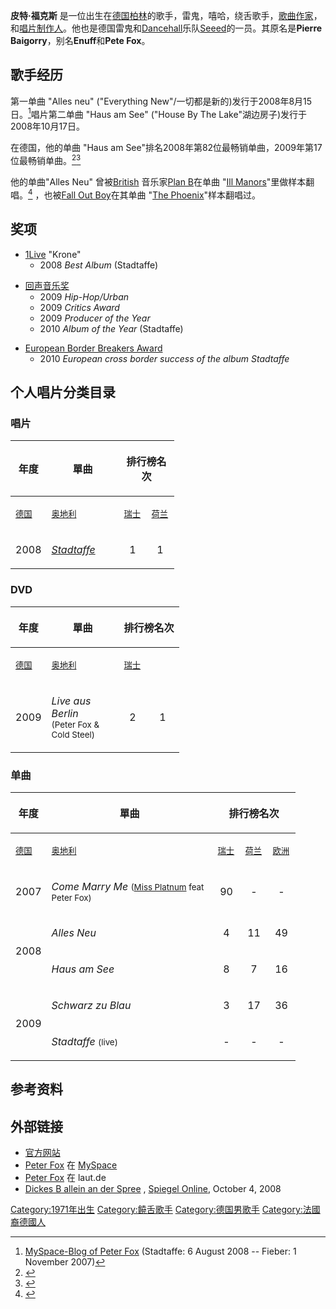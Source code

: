 {{Infobox Musical artist
|Name = 皮特·福克斯
|Img = ©Erik Weiss 850x1062at72dpi.tif
|Img_capt = 2020年'''皮特·福克斯'''
|Background = solo_singer
|Birth_name = Pierre Baigorry
| alias = Pete Fox, Enuff
|Born = {{birth date and age|1971|9|3}}
|Died =
|Origin = [[德国|德国]][[柏林|柏林]]
|Instrument = [[歌唱|歌唱]]，[[吉他|吉他]], [[钢琴|钢琴]]
|Genre = [[流行音乐|流行音乐]], [[雷鬼|雷鬼]], 德国[[嘻哈|嘻哈]]，[[流行电音|流行电音]]，[[Dancehall|Dancehall]]
|Occupation = 音乐家, 歌手，[[歌曲作家|歌曲作家]]，[[音乐视频导演|音乐视频导演]]
| label = [[华纳音乐|华纳音乐]]
| associated_acts = [[Seeed|Seeed]], [[Miss_Platnum|Miss Platnum]]
|Years_active = 1998 – 現在
|URL = {{URL|http://www.peterfox.de/}} [http://www.peterfox.de/ 官方网站]
}}

'''皮特·福克斯''' {{birth date and age|1971|9|3}} 是一位出生在[[德国|德国]][[柏林|柏林]]的歌手，雷鬼，嘻哈，绕舌歌手，[[歌曲作家|歌曲作家]]，和[[唱片制作人|唱片制作人]]。他也是德国雷鬼和[[Dancehall|Dancehall]]乐队[[Seeed|Seeed]]的一员。其原名是'''Pierre Baigorry'''，别名'''Enuff'''和'''Pete Fox'''。

== 歌手经历 ==
第一单曲 "Alles neu" ("Everything New"/一切都是新的)发行于2008年8月15日。<ref name="myspace">[http://www.myspace.com/Peterfoxxx MySpace-Blog of Peter Fox] {{Wayback|url=http://www.myspace.com/Peterfoxxx |date=20090913153033 }} (Stadtaffe: 6 August 2008 -- Fieber: 1 November 2007)</ref>唱片第二单曲 "Haus am See" ("House By The Lake"湖边房子)发行于2008年10月17日。

在德国，他的单曲 "Haus am See"排名2008年第82位最畅销单曲，2009年第17位最畅销单曲。<ref>{{Cite web |url=http://www.mtv.de/charts/Single_Jahrescharts_2009 |title=存档副本 |accessdate=2013-10-13 |archive-date=2010-01-01 |archive-url=https://web.archive.org/web/20100101115430/http://www.mtv.de/charts/Single_Jahrescharts_2009 |dead-url=no }}</ref><ref>{{Cite web |url=http://www.mtv.de/charts/Jahrescharts2008 |title=存档副本 |accessdate=2013-10-13 |archive-date=2009-06-09 |archive-url=https://web.archive.org/web/20090609150517/http://www.mtv.de/charts/Jahrescharts2008 |dead-url=no }}</ref>

他的单曲"Alles Neu" 曾被[[United_Kingdom|British]] 音乐家[[Plan_B_(musician)|Plan B]]在单曲 "[[Ill_Manors_(song)|Ill Manors]]"里做样本翻唱。<ref>{{cite news |url=http://www.guardian.co.uk/music/musicblog/2012/mar/15/plan-b-ill-manors |title=Why Plan B's Ill Manors is the greatest British protest song in years |work=[[The_Guardian|The Guardian]] |last=Lynskey |first=Dorian |date=15 March 2012 |accessdate=21 March 2012 |archive-date=2013-07-15 |archive-url=https://web.archive.org/web/20130715034834/http://www.guardian.co.uk/music/musicblog/2012/mar/15/plan-b-ill-manors |dead-url=no }}</ref> ，也被[[Fall_Out_Boy|Fall Out Boy]]在其单曲 "[[The_Phoenix_(Fall_Out_Boy_song)|The Phoenix]]"样本翻唱过。
== 奖项 ==
* [[1Live|1Live]] "Krone"
** 2008 ''Best Album'' (Stadtaffe)

* [[回声音乐奖|回声音乐奖]]
** 2009 ''Hip-Hop/Urban''
** 2009 ''Critics Award''
** 2009 ''Producer of the Year''
** 2010 ''Album of the Year'' (Stadtaffe)

* [[European_Border_Breakers_Award|European Border Breakers Award]]
** 2010 ''European cross border success of the album Stadtaffe''

== 个人唱片分类目录 ==

=== 唱片 ===
{| class="wikitable"
|- bgcolor="#efefef"
! width="28" rowspan="2"| 年度
! width="100" rowspan="2"| 單曲
! colspan="5"| 排行榜名次
! width="250" rowspan="2"| [[金唱片|唱片認證]]
|- bgcolor="#efefef"
! width="28"| <small>[[德国|德国]]</small>
! width="28"| <small>[[奥地利|奥地利]]</small>
! width="28"| <small>[[瑞士|瑞士]]</small>
! width="28"| <small>[[荷兰|荷兰]]</small>
! width="28"| <small>[[佛兰德|佛兰德]]</small>
|-
| 2008
| ''[[Stadtaffe|Stadtaffe]]''
| <center> 1
| <center> 1
| <center> 4
| <center> 10
| <center> 58
| <small>
*AUT 2× Platinum<ref>{{certification Cite|region=Austria|type=album|artist=Peter Fox|title=Stadtaffe}}</ref>
*GER: 6× Platin<ref>{{certification Cite|region=Germany|type=album|artist=Peter Fox|title=Stadtaffe|best=no}}</ref>
*SWI: Gold<ref>{{certification Cite|region=Switzerland|type=album|artist=Peter Fox|title=Stadtaffe}}</ref>
|}

=== DVD ===
{| class="wikitable"
|- bgcolor="#efefef"
! width="28" rowspan="2"| 年度
! width="100" rowspan="2"| 單曲
! colspan="3"| 排行榜名次
! width="250" rowspan="2"| [[金唱片|唱片認證]]
|- bgcolor="#efefef"
! width="28"| <small>[[德国|德国]]</small>
! width="28"| <small>[[奥地利|奥地利]]</small>
! width="28"| <small>[[瑞士|瑞士]]</small>
|-
| 2009
| ''Live aus Berlin'' <br /><small>(Peter Fox & Cold Steel)</small>
| <center> 2
| <center> 1
| <center> 53
| <small>
*GER: 4× Platinum<ref>{{certification Cite|region=Germany|type=video|artist=Peter Fox|title=Live aus Berlin}}</ref>
|}

=== 单曲 ===
{| class="wikitable"
|- bgcolor="#efefef"
! width="28" rowspan="2"| 年度
! width="250" rowspan="2"| 單曲
! colspan="5"| 排行榜名次
! width="100" rowspan="2"| [[金唱片|唱片認證]]
! width="120" rowspan="2"| 唱片
|- bgcolor="#efefef"
! width="28"| <small>[[德国|德国]]</small>
! width="28"| <small>[[奥地利|奥地利]]</small>
! width="28"| <small>[[瑞士|瑞士]]</small>
! width="28"| <small>[[荷兰|荷兰]]</small>
! width="28"| <small>[[欧洲|欧洲]]</small>
|-
| 2007
| ''Come Marry Me'' <small>([[Miss_Platnum|Miss Platnum]] feat Peter Fox)</small>
| <center> 90
| <center> -
| <center> -
| <center> -
| <center> -
|
| <center>''[[Chefa|Chefa]]''
|-
| rowspan="2"|2008
| ''Alles Neu''
| <center> 4
| <center> 11
| <center> 49
| <center> -
| <center> 16
| *GER: Gold<ref>{{certification Cite|region=Germany|type=single|artist=Peter Fox|title=Alles Neu}}</ref>
| rowspan="4"| <center>''[[Stadtaffe|Stadtaffe]]''
|-
| ''Haus am See''
| <center> 8
| <center> 7
| <center> 16
| <center> 4
| <center> 21
| *GER: Gold<ref>{{certification Cite|region=Germany|type=single|artist=Peter Fox|title=Haus am See}}</ref>
|-
| rowspan="2"|2009
| ''Schwarz zu Blau''
| <center> 3
| <center> 17
| <center> 36
| <center> -
| <center> 18
|
|-
| ''Stadtaffe'' <small>(live)</small>
| <center> -
| <center> -
| <center> -
| <center> -
| <center> 70
|
|}

== 参考资料 ==
<references />

== 外部链接 ==
* [http://www.peterfox.de/ 官方网站] {{Wayback|url=http://www.peterfox.de/ |date=20220106150946 }}
* [http://www.myspace.com/peterfox Peter Fox] {{Wayback|url=http://www.myspace.com/peterfox |date=20210316145943 }} 在 [[MySpace|MySpace]]
* [http://www.laut.de/wortlaut/artists/f/fox_peter/index.htm Peter Fox] {{Wayback|url=http://www.laut.de/wortlaut/artists/f/fox_peter/index.htm |date=20090221190347 }} 在 laut.de
* [http://www.spiegel.de/kultur/musik/0,1518,580738,00.html Dickes B allein an der Spree] {{Wayback|url=http://www.spiegel.de/kultur/musik/0,1518,580738,00.html |date=20120605041758 }}, [[Spiegel_Online|Spiegel Online]], October 4, 2008

{{DEFAULTSORT:Fox, Peter}}

[[Category:1971年出生|Category:1971年出生]]
[[Category:饒舌歌手|Category:饒舌歌手]]
[[Category:德国男歌手|Category:德国男歌手]]
[[Category:法國裔德國人|Category:法國裔德國人]]